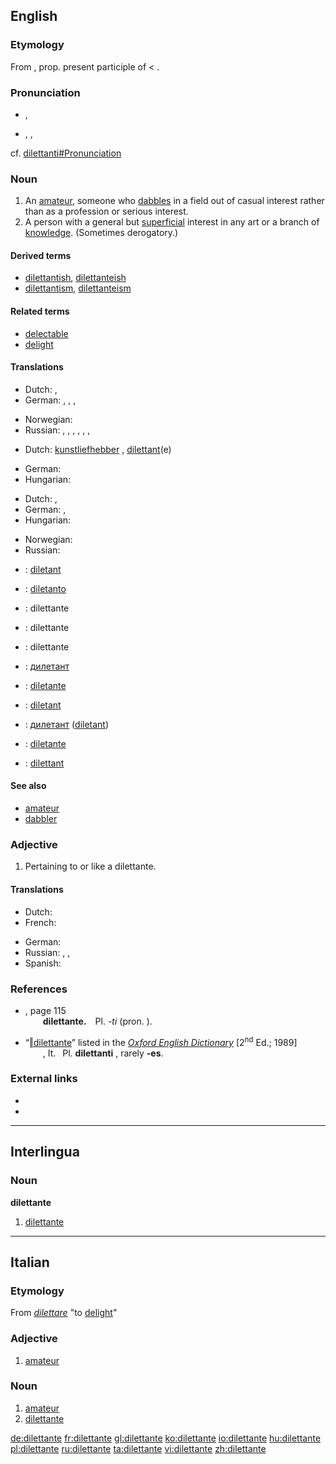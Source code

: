 ==English==

===Etymology===
From {{etyl|it}} {{term|lang=it|dilettante}}, prop. present participle of {{term|dilettare||to delight}} < {{etyl|la}} {{term|delectare||to delight}}.

===Pronunciation===
* {{a|Italian}} {{IPA|/diletˈtante/}}, {{SAMPA|/dilet"tante/}}
* {{a|RP}} {{enPR|dĭlĭtănʹtĭ}}, {{IPA|/dɪlɪˈtæntɪ/}}, {{SAMPA|/dIlI"t{ntI/}}<!-- Please provide a reference for this erroneous pronunciation: {{a|Aus}} {{IPA|/dɪləˈtɔnt/}} before readding it to the entry. -->
; cf. [[dilettanti#Pronunciation]]

===Noun===
{{en-noun|dilettanti|pl2=(''rarely'') '''[[dilettantes]]'''}}

# An [[amateur]], someone who [[dabble]]s in a field out of casual interest rather than as a profession or serious interest.
# A person with a general but [[superficial]] interest in any art or a branch of [[knowledge]]. (Sometimes derogatory.)

====Derived terms====
* [[dilettantish]], [[dilettanteish]]
* [[dilettantism]], [[dilettanteism]]

====Related terms====
* [[delectable]]
* [[delight]]

====Translations====
{{trans-top|amateur}}
* Dutch: {{t-|nl|liefhebber|m}}, {{t+|nl|amateur|m}}
* German: {{t+|de|Dilettant|m}}, {{t+|de|Amateur|m}}, {{t|de|Stümper|m}}, {{t+|de|Laie|m}}
{{trans-mid}}
* Norwegian: {{t+|no|dilettant|m}}
* Russian: {{t+|ru|дилетант|m|tr=dil'etánt}}, {{t|ru|любитель|m}}, {{t|ru|непрофессионал|m}}, {{t|ru|профан|m}}, {{qualifier|informal}} {{t+|ru|чайник|m}}, {{qualifier|informal}} {{t|ru|лапоть|m}}, {{qualifier|colloquial|somewhat}} {{t+|ru|лох|m}}
{{trans-bottom}}

{{trans-top|person who enjoys the arts, regardless of expertise}}
* Dutch: [[kunstliefhebber]] {{m}}, [[dilettant]](e)
{{trans-mid}}
* German: {{t|de|Kunstliebhaber|m}}
* Hungarian: {{t|hu|műkedvelő}}
{{trans-bottom}}

{{trans-top|person with a general but superficial interest}}
* Dutch: {{t-|nl|liefhebber|m}}, {{t+|nl|amateur|m}}
* German: {{t+|de|Dilettant|m}}, {{t|de|Nichtfachmann|m}}
* Hungarian: {{t|hu|dilettáns}}
{{trans-mid}}
* Norwegian: {{t+|no|dilettant|m}}
* Russian: {{t+|ru|дилетант|m|tr=dil'etánt}}
{{trans-bottom}}

{{checktrans-top}}
* {{ttbc|Catalan}}: [[diletant]]
* {{ttbc|Esperanto}}: [[diletanto]]
* {{ttbc|French}}: dilettante {{m|f}}
* {{ttbc|Interlingua}}: dilettante
* {{ttbc|Italian}}: dilettante {{m|f}}
* {{ttbc|Macedonian}}: [[дилетант]] {{m}}
{{checktrans-mid}}
* {{ttbc|Portuguese}}: [[diletante]] {{m|f}}
* {{ttbc|Romanian}}: [[diletant]] {{m}}
* {{ttbc|Serbian}}: [[дилетант]] ([[diletant]]) {{m}}
* {{ttbc|Spanish}}: [[diletante]] {{m|f}}
* {{ttbc|Swedish}}: [[dilettant]] {{c}}
{{checktrans-bottom}}

====See also====
* [[amateur]]
* [[dabbler]]

===Adjective===
{{en-adj}}

# Pertaining to or like a dilettante.

====Translations====
{{trans-top|pertaining to or like a dilettante}}
* Dutch: {{t-|nl|dilettantisch}}
* French: {{t+|fr|dilettante}}
{{trans-mid}}
* German: {{t+|de|dilettantisch}}
* Russian: {{t|ru|дилетантский}}, {{t|ru|любительский}}, {{t|ru|непрофессиональный}}
* Spanish: {{t-|es|diletante}}
{{trans-bottom}}

===References===
* {{R:Fowler's 1926}}, page 115<br/>  '''dilettante.''' Pl. ''-ti'' (pron. {{enPRchar|-tē}}).
* “<span class="plainlinks">[http://dictionary.oed.com/cgi/entry/50064113 ‖dilettante]</span>” listed in the ''[[w:Oxford English Dictionary|Oxford English Dictionary]]'' [2<sup>nd</sup> Ed.; 1989]<br/>  {{IPAchar|(dɪlɪˈtæntɪ}}, It. {{IPAchar|diletˈtante}} Pl. '''dilettanti''' {{IPAchar|(-tiː)}}, rarely '''-es'''.

===External links===
* {{R:Webster 1913}}
* {{R:Century 1911}}

----

==Interlingua==

===Noun===
'''dilettante'''

# [[#English|dilettante]]

----

==Italian==

===Etymology===
From ''[[dilettare]]'' "to [[delight]]"

===Adjective===
{{it-adj|dilettant|e|i}}

# [[amateur]]

===Noun===
{{it-noun|dilettant|mf|e|i}}

# [[amateur]]
# [[#English|dilettante]]

[[de:dilettante]]
[[fr:dilettante]]
[[gl:dilettante]]
[[ko:dilettante]]
[[io:dilettante]]
[[hu:dilettante]]
[[pl:dilettante]]
[[ru:dilettante]]
[[ta:dilettante]]
[[vi:dilettante]]
[[zh:dilettante]]